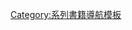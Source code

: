 {{Navbox
|name = 牛津美国史
|title = [[牛津美国史]]
|listclass = hlist

|group1= 卷
|list1 = 
* 第一卷：[[]]（[[彼得·曼考尔]]著，未出版）
* 第二卷：[[]]（[[Fred Anderson]]著，未出版）
* 第三卷：[[光荣的事业：美国革命，1763-1789年]]（[[罗伯特·米德尔考夫]]著，1982年、2005年出版）
* 第四卷：[[自由帝国：共和国初期的历史，1789–1815年]]（[[戈登·S·伍德]]著，2009年出版）
* 第五卷：[[上帝所做之功：美国的转变，1815-1848年]]（[[丹尼尔·沃克·豪]]著，2007年出版）
* 第六卷：[[为自由而战的呐喊|为自由而战的呐喊：内战时代]]（[[詹姆斯·M·麦克弗森]]著，1988年出版）
* 第七卷：[[共和国代表的：重建与镀金时代的美国, 1865-1896年]]（[[理查德·怀特 (历史学家)|理查德·怀特]]著，2017年）
* 第九卷：[[免于恐惧的自由：萧条和战争中的美国人，1929–1945年]]（[[大卫·M·肯尼迪]]著，1999年出版）
* 第十卷：[[大期望：美国，1945-1974年]]（[[James T. Patterson (historian)|James T. Patterson]]著，1996年出版）
* 第十一卷：[[躁动的巨人：从水门事件到布什诉戈尔案的美国]]（[[James T. Patterson (historian)|James T. Patterson]]著，2005年出版）
* 第十二卷：[[从殖民地到超级大国：1776年以来的美国外交关系]]（[[George C. Herring]]著，2008年出版）

|below=[[牛津大學出版社]]
}}<noinclude>

[[Category:系列書籍導航模板]]